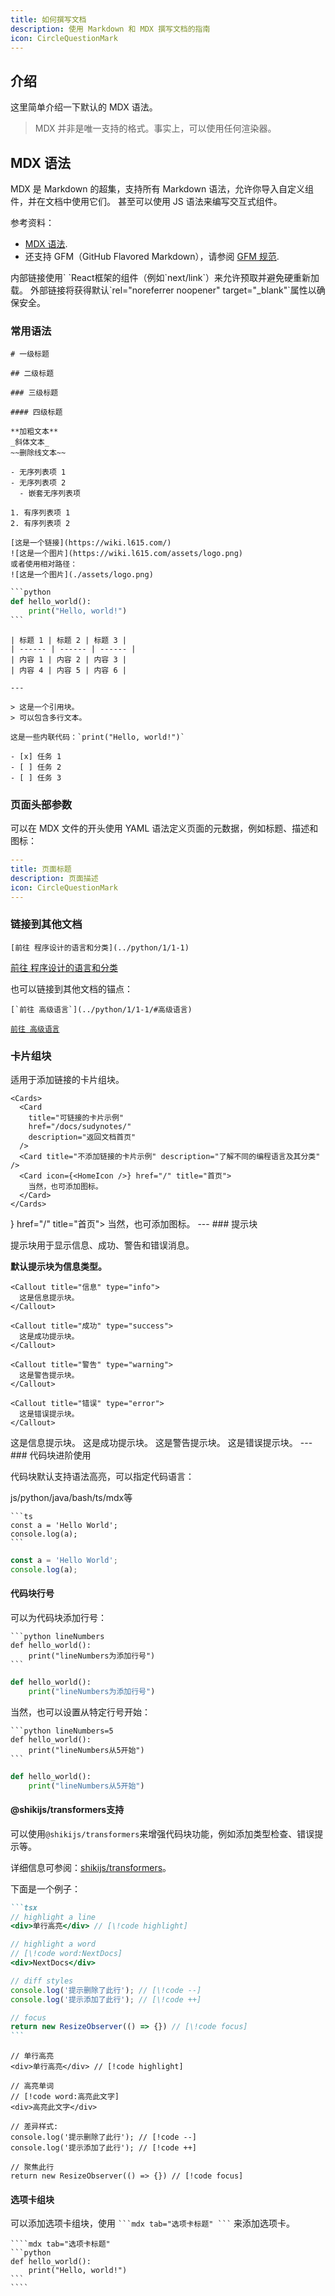 ```yaml
---
title: 如何撰写文档
description: 使用 Markdown 和 MDX 撰写文档的指南
icon: CircleQuestionMark
---
```


## 介绍

这里简单介绍一下默认的 MDX 语法。

> MDX 并非是唯一支持的格式。事实上，可以使用任何渲染器。

## MDX 语法

MDX 是 Markdown 的超集，支持所有 Markdown 语法，允许你导入自定义组件，并在文档中使用它们。
甚至可以使用 JS 语法来编写交互式组件。

参考资料：

- [MDX 语法](https://mdxjs.com/docs/what-is-mdx/#mdx-syntax).
- 还支持 GFM（GitHub Flavored Markdown），请参阅 [GFM 规范](https://github.github.com/gfm).

<Callout title="关于链接">
  内部链接使用`
  <Link />
  `React框架的组件（例如`next/link`）来允许预取并避免硬重新加载。
  外部链接将获得默认`rel="noreferrer noopener" target="_blank"`属性以确保安全。
</Callout>

### 常用语法

```mdx tab="标题"
# 一级标题

## 二级标题

### 三级标题

#### 四级标题
```

```mdx tab="加粗、斜体、删除线"
**加粗文本**
_斜体文本_
~~删除线文本~~
```

```mdx tab="列表"
- 无序列表项 1
- 无序列表项 2
  - 嵌套无序列表项

1. 有序列表项 1
2. 有序列表项 2
```

```mdx tab="链接和图片"
[这是一个链接](https://wiki.l615.com/)
![这是一个图片](https://wiki.l615.com/assets/logo.png)
或者使用相对路径：
![这是一个图片](./assets/logo.png)
```

````python tab="代码块"
```python
def hello_world():
    print("Hello, world!")
```
````

```mdx tab="表格"
| 标题 1 | 标题 2 | 标题 3 |
| ------ | ------ | ------ |
| 内容 1 | 内容 2 | 内容 3 |
| 内容 4 | 内容 5 | 内容 6 |
```

```mdx tab="分割线"
---
```

```mdx tab="引用"
> 这是一个引用块。
> 可以包含多行文本。
```

```mdx tab="内联代码"
这是一些内联代码：`print("Hello, world!")`
```

```mdx tab="任务列表"
- [x] 任务 1
- [ ] 任务 2
- [ ] 任务 3
```

### 页面头部参数

可以在 MDX 文件的开头使用 YAML 语法定义页面的元数据，例如标题、描述和图标：

```yaml
---
title: 页面标题
description: 页面描述
icon: CircleQuestionMark
---
```

### 链接到其他文档

```mdx tab="链接到其他文档"
[前往 程序设计的语言和分类](../python/1/1-1)
```

[前往 程序设计的语言和分类](../python/1/1-1)

也可以链接到其他文档的锚点：

```mdx tab="链接到其他文档的锚点"
[`前往 高级语言`](../python/1/1-1/#高级语言)
```

[`前往 高级语言`](../python/1/1-1/#高级语言)

### 卡片组块

适用于添加链接的卡片组块。

```mdx title="卡片组块"
<Cards>
  <Card
    title="可链接的卡片示例"
    href="/docs/sudynotes/"
    description="返回文档首页"
  />
  <Card title="不添加链接的卡片示例" description="了解不同的编程语言及其分类" />
  <Card icon={<HomeIcon />} href="/" title="首页">
    当然，也可添加图标。
  </Card>
</Cards>
```

<Cards>
  <Card
    title="可链接的卡片示例"
    href="/docs/sudynotes/"
    description="返回文档首页"
  />
  <Card title="不添加链接的卡片示例" description="了解不同的编程语言及其分类" />
  <Card icon={<HomeIcon />} href="/" title="首页">
    当然，也可添加图标。
  </Card>
</Cards>
--- ### 提示块

提示块用于显示信息、成功、警告和错误消息。

**默认提示块为信息类型。**

```mdx tab="信息"
<Callout title="信息" type="info">
  这是信息提示块。
</Callout>
```

```mdx tab="成功"
<Callout title="成功" type="success">
  这是成功提示块。
</Callout>
```

```mdx tab="警告"
<Callout title="警告" type="warning">
  这是警告提示块。
</Callout>
```

```mdx tab="错误"
<Callout title="错误" type="error">
  这是错误提示块。
</Callout>
```

<Callout title="信息" type="info">
  这是信息提示块。
</Callout>
<Callout title="成功" type="success">
  这是成功提示块。
</Callout>
<Callout title="警告" type="warning">
  这是警告提示块。
</Callout>
<Callout title="错误" type="error">
  这是错误提示块。
</Callout>
--- ### 代码块进阶使用

代码块默认支持语法高亮，可以指定代码语言：

js/python/java/bash/ts/mdx等

````mdx tab="输入"
```ts
const a = 'Hello World';
console.log(a);
```
````

```ts tab="输出"
const a = 'Hello World';
console.log(a);
```

#### 代码块行号

可以为代码块添加行号：

````mdx tab="输入"
```python lineNumbers
def hello_world():
    print("lineNumbers为添加行号")
```
````

```python twoslash lineNumbers tab="输出"
def hello_world():
    print("lineNumbers为添加行号")
```

当然，也可以设置从特定行号开始：

````mdx tab="输入"
```python lineNumbers=5
def hello_world():
    print("lineNumbers从5开始")
```
````

```python twoslash lineNumbers=5 tab="输出"
def hello_world():
    print("lineNumbers从5开始")
```

#### @shikijs/transformers支持

可以使用`@shikijs/transformers`来增强代码块功能，例如添加类型检查、错误提示等。

详细信息可参阅：[shikijs/transformers](https://shiki.style/packages/transformers)。

下面是一个例子：

````md tab="输入"
```tsx
// highlight a line
<div>单行高亮</div> // [\!code highlight]

// highlight a word
// [\!code word:NextDocs]
<div>NextDocs</div>

// diff styles
console.log('提示删除了此行'); // [\!code --]
console.log('提示添加了此行'); // [\!code ++]

// focus
return new ResizeObserver(() => {}) // [\!code focus]
```
````

```tsx tab="输出"
// 单行高亮
<div>单行高亮</div> // [!code highlight]

// 高亮单词
// [!code word:高亮此文字]
<div>高亮此文字</div>

// 差异样式:
console.log('提示删除了此行'); // [!code --]
console.log('提示添加了此行'); // [!code ++]

// 聚焦此行
return new ResizeObserver(() => {}) // [!code focus]
```

#### 选项卡组块

可以添加选项卡组块，使用 ` ```mdx tab="选项卡标题" ``` ` 来添加选项卡。

`````mdx title="选项卡组块"
````mdx tab="选项卡标题"
```python
def hello_world():
    print("Hello, world!")
```
````
`````
